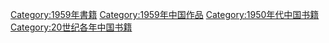 [[Category:1959年書籍|Category:1959年書籍]]
[[Category:1959年中国作品|Category:1959年中国作品]]
[[Category:1950年代中国书籍|Category:1950年代中国书籍]]
[[Category:20世纪各年中国书籍|Category:20世纪各年中国书籍]]